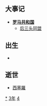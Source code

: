 {{yearTOC|-43|西汉'''[[永光_(汉元帝)|永光]]元年'''}}

== 大事记 ==
* '''[[罗马共和国|罗马共和国]]'''
** [[后三头同盟|后三头同盟]]

== 出生 ==
*

== 逝世 ==
{{Wikisource year mention}}
*[[西塞羅|西塞羅]]

[[Category:前43年|*]]
[[Category:前40年代|3年]]
[[Category:前1世纪各年|4]]